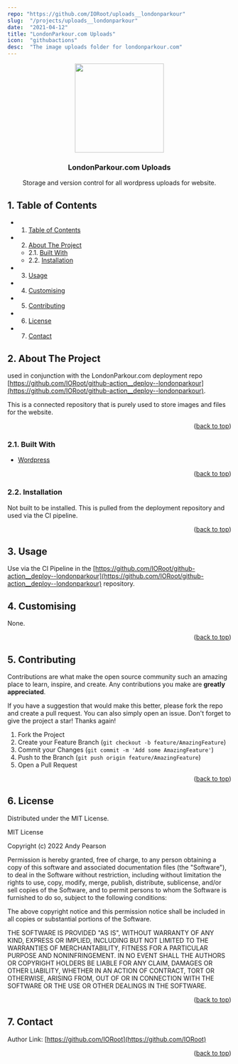 ```yaml
---
repo: "https://github.com/IORoot/uploads__londonparkour"
slug:  "/projects/uploads__londonparkour"
date:  "2021-04-12"
title: "LondonParkour.com Uploads"
icon:  "githubactions"
desc:  "The image uploads folder for londonparkour.com"
---
```


<div id="top"></div>

<div align="center">

<img src="https://svg-rewriter.sachinraja.workers.dev/?url=https%3A%2F%2Fcdn.jsdelivr.net%2Fnpm%2F%40mdi%2Fsvg%406.7.96%2Fsvg%2Fcloud-upload-outline.svg&fill=%233B82F6&width=200px&height=200px" style="width:200px;"/>

<h3 align="center">LondonParkour.com Uploads</h3>

<p align="center">
    Storage and version control for all wordpress uploads for website.
</p>    
</div>

##  1. <a name='TableofContents'></a>Table of Contents


* 1. [Table of Contents](#TableofContents)
* 2. [About The Project](#AboutTheProject)
	* 2.1. [Built With](#BuiltWith)
	* 2.2. [Installation](#Installation)
* 3. [Usage](#Usage)
* 4. [Customising](#Customising)
* 5. [Contributing](#Contributing)
* 6. [License](#License)
* 7. [Contact](#Contact)


##  2. <a name='AboutTheProject'></a>About The Project

used in conjunction with the LondonParkour.com deployment repo [https://github.com/IORoot/github-action__deploy--londonparkour](https://github.com/IORoot/github-action__deploy--londonparkour).

This is a connected repository that is purely used to store images and files for the website.

<p align="right">(<a href="#top">back to top</a>)</p>



###  2.1. <a name='BuiltWith'></a>Built With

* [Wordpress](https://wordpress.org/)

<p align="right">(<a href="#top">back to top</a>)</p>



###  2.2. <a name='Installation'></a>Installation

Not built to be installed. This is pulled from the deployment repository and used via the CI pipeline.

<p align="right">(<a href="#top">back to top</a>)</p>

##  3. <a name='Usage'></a>Usage

Use via the CI Pipeline in the [https://github.com/IORoot/github-action__deploy--londonparkour](https://github.com/IORoot/github-action__deploy--londonparkour) repository.

##  4. <a name='Customising'></a>Customising

None.


<p align="right">(<a href="#top">back to top</a>)</p>


##  5. <a name='Contributing'></a>Contributing

Contributions are what make the open source community such an amazing place to learn, inspire, and create. Any contributions you make are **greatly appreciated**.

If you have a suggestion that would make this better, please fork the repo and create a pull request. You can also simply open an issue.
Don't forget to give the project a star! Thanks again!

1. Fork the Project
2. Create your Feature Branch (`git checkout -b feature/AmazingFeature`)
3. Commit your Changes (`git commit -m 'Add some AmazingFeature'`)
4. Push to the Branch (`git push origin feature/AmazingFeature`)
5. Open a Pull Request

<p align="right">(<a href="#top">back to top</a>)</p>



##  6. <a name='License'></a>License

Distributed under the MIT License.

MIT License

Copyright (c) 2022 Andy Pearson

Permission is hereby granted, free of charge, to any person obtaining a copy
of this software and associated documentation files (the "Software"), to deal
in the Software without restriction, including without limitation the rights
to use, copy, modify, merge, publish, distribute, sublicense, and/or sell
copies of the Software, and to permit persons to whom the Software is
furnished to do so, subject to the following conditions:

The above copyright notice and this permission notice shall be included in all
copies or substantial portions of the Software.

THE SOFTWARE IS PROVIDED "AS IS", WITHOUT WARRANTY OF ANY KIND, EXPRESS OR
IMPLIED, INCLUDING BUT NOT LIMITED TO THE WARRANTIES OF MERCHANTABILITY,
FITNESS FOR A PARTICULAR PURPOSE AND NONINFRINGEMENT. IN NO EVENT SHALL THE
AUTHORS OR COPYRIGHT HOLDERS BE LIABLE FOR ANY CLAIM, DAMAGES OR OTHER
LIABILITY, WHETHER IN AN ACTION OF CONTRACT, TORT OR OTHERWISE, ARISING FROM,
OUT OF OR IN CONNECTION WITH THE SOFTWARE OR THE USE OR OTHER DEALINGS IN THE
SOFTWARE.

<p align="right">(<a href="#top">back to top</a>)</p>



##  7. <a name='Contact'></a>Contact

Author Link: [https://github.com/IORoot](https://github.com/IORoot)

<p align="right">(<a href="#top">back to top</a>)</p>